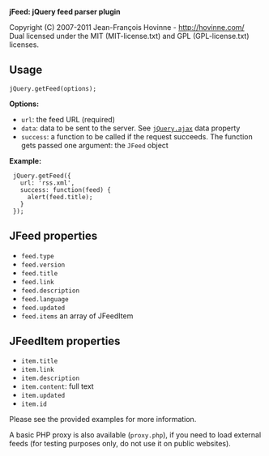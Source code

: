 '''jFeed: jQuery feed parser plugin'''

Copyright (C) 2007-2011 Jean-François Hovinne - http://hovinne.com/<br />
Dual licensed under the MIT (MIT-license.txt) and GPL (GPL-license.txt) licenses.

== Usage ==

<pre lang="javascript">jQuery.getFeed(options);</pre>

'''Options:'''
* <code>url</code>: the feed URL (required)
* <code>data</code>: data to be sent to the server. See [http://api.jquery.com/jQuery.ajax/ <code>jQuery.ajax</code>] data property
* <code>success</code>: a function to be called if the request succeeds. The function gets passed one argument: the <code>JFeed</code> object

'''Example:'''
<pre lang="javascript">
 jQuery.getFeed({
   url: 'rss.xml',
   success: function(feed) {
     alert(feed.title);
   }
 });
</pre>

== JFeed properties ==

* <code>feed.type</code>
* <code>feed.version</code>
* <code>feed.title</code>
* <code>feed.link</code>
* <code>feed.description</code>
* <code>feed.language</code>
* <code>feed.updated</code>
* <code>feed.items</code> an array of JFeedItem

== JFeedItem properties ==

* <code>item.title</code>
* <code>item.link</code>
* <code>item.description</code>
* <code>item.content</code>: full text
* <code>item.updated</code>
* <code>item.id</code>

Please see the provided examples for more information.

A basic PHP proxy is also available (<code>proxy.php</code>), if you need to load external
feeds (for testing purposes only, do not use it on public websites).
